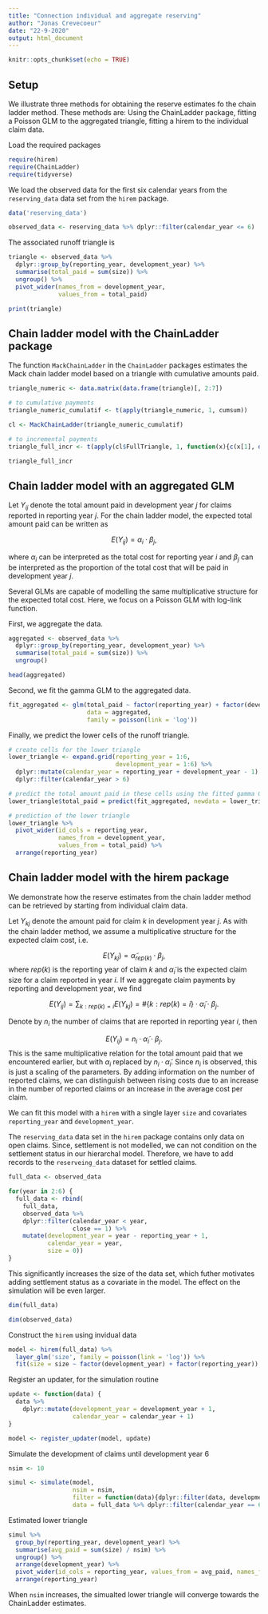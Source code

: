 ```yaml
---
title: "Connection individual and aggregate reserving"
author: "Jonas Crevecoeur"
date: "22-9-2020"
output: html_document
---
```


```r
knitr::opts_chunk$set(echo = TRUE)
```

## Setup

We illustrate three methods for obtaining the reserve estimates fo the chain ladder method. These methods are: Using the ChainLadder package, fitting a Poisson GLM to the aggregated triangle, fitting a hirem to the individual claim data. 

Load the required packages
```r
require(hirem)
require(ChainLadder)
require(tidyverse)
```


We load the observed data for the first six calendar years from the `reserving_data` data set from the `hirem` package.

```r
data('reserving_data')

observed_data <- reserving_data %>% dplyr::filter(calendar_year <= 6)
```

The associated runoff triangle is

```r
triangle <- observed_data %>%
  dplyr::group_by(reporting_year, development_year) %>%
  summarise(total_paid = sum(size)) %>%
  ungroup() %>%
  pivot_wider(names_from = development_year,
              values_from = total_paid)

print(triangle)
```

## Chain ladder model with the ChainLadder package

The function `MackChainLadder` in the `ChainLadder` packages estimates the Mack chain ladder model based on a triangle with cumulative amounts paid.

```r
triangle_numeric <- data.matrix(data.frame(triangle)[, 2:7])

# to cumulative payments
triangle_numeric_cumulatif <- t(apply(triangle_numeric, 1, cumsum))

cl <- MackChainLadder(triangle_numeric_cumulatif)

# to incremental payments
triangle_full_incr <- t(apply(cl$FullTriangle, 1, function(x){c(x[1], diff(x))}))

triangle_full_incr
```


## Chain ladder model with an aggregated GLM

Let $Y_{ij}$ denote the total amount paid in development year $j$ for claims reported in reporting year $j$. For the chain ladder model, the expected total amount paid can be written as

$$ E(Y_{ij}) = \alpha_i \cdot \beta_j,$$

where $\alpha_i$ can be interpreted as the total cost for reporting year $i$ and $\beta_j$ can be interpreted as the proportion of the total cost that will be paid in development year $j$.

Several GLMs are capable of modelling the same multiplicative structure for the expected total cost. Here, we focus on a Poisson GLM with log-link function.

First, we aggregate the data. 

```r
aggregated <- observed_data %>%
  dplyr::group_by(reporting_year, development_year) %>%
  summarise(total_paid = sum(size)) %>%
  ungroup()

head(aggregated)
```

Second, we fit the gamma GLM to the aggregated data.

```r
fit_aggregated <- glm(total_paid ~ factor(reporting_year) + factor(development_year),
                      data = aggregated,
                      family = poisson(link = 'log'))
```

Finally, we predict the lower cells of the runoff triangle.

```r
# create cells for the lower triangle
lower_triangle <- expand.grid(reporting_year = 1:6,
                              development_year = 1:6) %>%
  dplyr::mutate(calendar_year = reporting_year + development_year - 1) %>%
  dplyr::filter(calendar_year > 6)

# predict the total amount paid in these cells using the fitted gamma GLM
lower_triangle$total_paid = predict(fit_aggregated, newdata = lower_triangle, type = 'response')

# prediction of the lower triangle
lower_triangle %>% 
  pivot_wider(id_cols = reporting_year,
              names_from = development_year,
              values_from = total_paid) %>%
  arrange(reporting_year)
```


## Chain ladder model with the hirem package

We demonstrate how the reserve estimates from the chain ladder method can be retrieved by starting from individual claim data.

Let $Y_{kj}$ denote the amount paid for claim $k$ in development year $j$. As with the chain ladder method, we assume a multiplicative structure for the expected claim cost, i.e.

$$E(Y_{kj}) = \tilde{\alpha}_{rep(k)} \cdot \beta_j, $$
where $rep(k)$ is the reporting year of claim $k$ and $\tilde{\alpha}_{i}$ is the expected claim size for a claim reported in year $i$. If we aggregate claim payments by reporting and development year, we find

$$E(Y_{ij}) = \sum_{k: rep(k) = i} E(Y_{kj}) = \#\{k: rep(k) = i\} \cdot \tilde{\alpha}_{i} \cdot \beta_j. $$

Denote by $n_i$ the number of claims that are reported in reporting year $i$, then

$$E(Y_{ij}) = n_i \cdot \tilde{\alpha}_{i} \cdot \beta_j.$$
This is the same multiplicative relation for the total amount paid that we encountered earlier, but with $\alpha_i$ replaced by $n_i \cdot \tilde{\alpha}_{i}$. Since $n_i$ is observed, this is just a scaling of the parameters. By adding information on the number of reported claims, we can distinguish between rising costs due to an increase in the number of reported claims or an increase in the average cost per claim.

We can fit this model with a `hirem` with a single layer `size` and covariates `reporting_year` and `development_year`.

The `reserving_data` data set in the `hirem` package contains only data on open claims. Since, settlement is not modelled, we can not condition on the settlement status in our hierarchal model. Therefore, we have to add records to the `reserveing_data` dataset for settled claims.

```r
full_data <- observed_data

for(year in 2:6) {
  full_data <- rbind(
    full_data,
    observed_data %>%
    dplyr::filter(calendar_year < year,
                  close == 1) %>%
    mutate(development_year = year - reporting_year + 1,
           calendar_year = year,
           size = 0))
}

```

This significantly increases the size of the data set, which futher motivates adding settlement status as a covariate in the model. The effect on the simulation will be even larger.

```r
dim(full_data)

dim(observed_data)
```


Construct the `hirem` using invidual data

```r
model <- hirem(full_data) %>%
  layer_glm('size', family = poisson(link = 'log')) %>%
  fit(size = size ~ factor(development_year) + factor(reporting_year))
```

Register an updater, for the simulation routine

```r
update <- function(data) {
  data %>%
    dplyr::mutate(development_year = development_year + 1,
                  calendar_year = calendar_year + 1)
}

model <- register_updater(model, update)
```

Simulate the development of claims until development year 6

```r
nsim <- 10

simul <- simulate(model,
                  nsim = nsim,
                  filter = function(data){dplyr::filter(data, development_year <= 6)},
                  data = full_data %>% dplyr::filter(calendar_year == 6))
```

Estimated lower triangle

```r
simul %>%
  group_by(reporting_year, development_year) %>%
  summarise(avg_paid = sum(size) / nsim) %>%
  ungroup() %>%
  arrange(development_year) %>%
  pivot_wider(id_cols = reporting_year, values_from = avg_paid, names_from = development_year) %>%
  arrange(reporting_year)
```

When `nsim` increases, the simualted lower triangle will converge towards the ChainLadder estimates.
